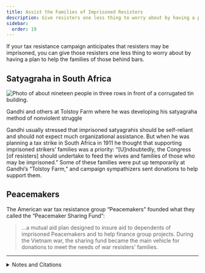 ```yaml
---
title: Assist the Families of Imprisoned Resisters
description: Give resisters one less thing to worry about by having a plan to help the families of those behind bars.
sidebar:
  order: 19
---
```


If your tax resistance campaign anticipates that resisters may be imprisoned, you can give those resisters one less thing to worry about by having a plan to help the families of those behind bars.

## <Badge text="Example" size="medium" /> Satyagraha in South Africa

![Photo of about nineteen people in three rows in front of a corrugated tin building.](../../../assets/tolstoy-farm.jpg)
<figcaption>Gandhi and others at Tolstoy Farm where he was developing his satyagraha method of nonviolent struggle</figcaption>

Gandhi usually stressed that imprisoned satyagrahis should be self-reliant and should not expect much organizational assistance.
But when he was planning a tax strike in South Africa in 1911 he thought that supporting imprisoned strikers’ families was a priority:
“[U]ndoubtedly, the Congress [of resisters] should undertake to feed the wives and families of those who may be imprisoned.”
Some of these families were put up temporarily at Gandhi’s “Tolstoy Farm,” and campaign sympathizers sent donations to help support them.

## <Badge text="Example" size="medium" /> Peacemakers

The American war tax resistance group “Peacemakers” founded what they called the “Peacemaker Sharing Fund”:

> …a mutual aid plan designed to insure aid to dependents of imprisoned Peacemakers and to help finance group projects.
> During the Vietnam war, the sharing fund became the main vehicle for donations to meet the needs of war resisters’ families.

<Aside type="wikipedia" title="Wikipedia">
  <WikipediaBadge title="Satyagraha" />
  <WikipediaBadge title="Tolstoy Farm" />
  <WikipediaBadge title="Peacemakers" />
  <WikipediaBadge title="Vietnam War" />
</Aside>

---

<details>
<summary>Notes and Citations</summary>

* Gandhi, M.K. [“From a Letter to A.H. West”](https://archive.org/details/HindSwaraj-CWMG-096/page/94/mode/1up) <i>We Won’t Pay: A Tax Resistance Reader</i> (2008) p. 348
* Cooney, Robert & Michalowski, Helen <i>The Power of the People: Active Nonviolence in the United States</i> (1987) [p. 118](https://archive.org/details/powerofpeopleact0000unse/page/118/mode/1up)

</details>
